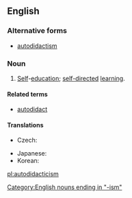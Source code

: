 ==English==
{{wikipedia}}

===Alternative forms===
* [[autodidactism]]

===Noun===
{{en-noun|-}}

# [[Self]]-[[education]]; [[self-directed]] [[learning]].

====Related terms====
* [[autodidact]]

====Translations====
{{trans-top|self-education; self-directed learning}}
* Czech: {{t-|cs|samouctví|n}}
{{trans-mid}}
* Japanese: {{t|ja|独学|sc=Jpan}}
* Korean: {{t|ko|독학|sc=Kore}}
{{trans-bottom}}

[[Category:English nouns ending in "-ism"]]

[[pl:autodidacticism]]